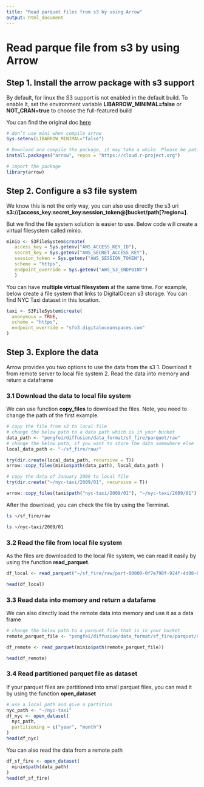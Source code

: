 ```yaml
---
title: "Read parquet files from s3 by using Arrow"
output: html_document
---
```


# Read parque file from s3 by using Arrow 

## Step 1. Install the arrow package with s3 support

By default, for linux the S3 support is not enabled in the default build. To enable it, set the environment variable **LIBARROW_MINIMAL=false** or **NOT_CRAN=true** to choose the full-featured build

You can find the original doc [here](https://arrow.apache.org/docs/r/articles/install.html)
```r
# don’t use mini when compile arrow
Sys.setenv(LIBARROW_MINIMAL="false")

# Download and compile the package, it may take a while. Please be patient
install.packages("arrow", repos = "https://cloud.r-project.org")

# import the package
library(arrow)

```

## Step 2. Configure a s3 file system

We know this is not the only way, you can also use directly the s3 uri **s3://[access_key:secret_key:session_token@]bucket/path[?region=]**.

But we find the file system solution is easier to use. Below code will create
a virtual filesystem called minio.  

```r
minio <- S3FileSystem$create(
   access_key = Sys.getenv("AWS_ACCESS_KEY_ID"),
   secret_key = Sys.getenv("AWS_SECRET_ACCESS_KEY"),
   session_token = Sys.getenv("AWS_SESSION_TOKEN"),
   scheme = "https",
   endpoint_override = Sys.getenv("AWS_S3_ENDPOINT")
   )
```

You can have **multiple virtual filesystem** at the same time. For example, below create
a file system that links to DigitalOcean s3 storage. You can find 
NYC Taxi dataset in this location.

```r

taxi <- S3FileSystem$create(
  anonymous = TRUE,
  scheme = "https",
  endpoint_override = "sfo3.digitaloceanspaces.com"
)


```

## Step 3. Explore the data

Arrow provides you two options to use the data from the s3
1. Download it from remote server to local file system
2. Read the data into memory and return a dataframe

### 3.1 Download the data to local file system

We can use function **copy_files** to download the files. Note, you need to 
change the path of the first example. 


```r

# copy the file from s3 to local file
# change the below path to a data path which is in your bucket 
data_path <- "pengfei/diffusion/data_format/sf_fire/parquet/raw"
# change the below path, if you want to store the data somewhere else
local_data_path <- "~/sf_fire/raw/"

try(dir.create(local_data_path, recursive = T))
arrow::copy_files(minio$path(data_path), local_data_path )

```


```r
# copy the data of January 2009 to local file
try(dir.create("~/nyc-taxi/2009/01", recursive = T))

arrow::copy_files(taxi$path("nyc-taxi/2009/01"), "~/nyc-taxi/2009/01")

```


After the download, you can check the file by using the Terminal.

```bash
ls ~/sf_fire/raw

ls ~/nyc-taxi/2009/01
```

### 3.2 Read the file from local file system

As the files are downloaded to the local file system, we can read it easily by using
the function **read_parquet**.

```r

df_local <- read_parquet("~/sf_fire/raw/part-00000-0f7e798f-924f-4d08-8196-73fd17a47c4e-c000.gz.parquet")

head(df_local)

```

### 3.3 Read data into memory and return a datafame 

We can also directly load the remote data into memory and use it as a data frame

```r
# change the below path to a parquet file that is in your bucket
remote_parquet_file <- "pengfei/diffusion/data_format/sf_fire/parquet/raw/part-00000-0f7e798f-924f-4d08-8196-73fd17a47c4e-c000.gz.parquet"

df_remote <- read_parquet(minio$path(remote_parquet_file))

head(df_remote)

```

### 3.4 Read partitioned parquet file as dataset

If your parquet files are partitioned into small parquet files, you can read it by 
using the function **open_dataset**

```r

# use a local path and give a partition
nyc_path <- "~/nyc-taxi"
df_nyc <- open_dataset(
  nyc_path,
  partitioning = c("year", "month")
)
head(df_nyc)
```
You can also read the data from a remote path

```r

df_sf_fire <- open_dataset(
  minio$path(data_path)
)
head(df_sf_fire)
```



